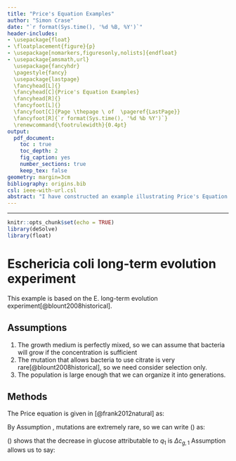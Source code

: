 ```yaml
---
title: "Price's Equation Examples"
author: "Simon Crase"
date: "`r format(Sys.time(), '%d %B, %Y')`"
header-includes: 
- \usepackage{float}
- \floatplacement{figure}{p}
- \usepackage[nomarkers,figuresonly,nolists]{endfloat}
- \usepackage{amsmath,url}
  \usepackage{fancyhdr}
  \pagestyle{fancy}
  \usepackage{lastpage}
  \fancyhead[L]{}
  \fancyhead[C]{Price's Equation Examples} 
  \fancyhead[R]{}
  \fancyfoot[L]{}
  \fancyfoot[C]{Page \thepage \ of  \pageref{LastPage}}
  \fancyfoot[R]{`r format(Sys.time(), '%d %b %Y')`}
  \renewcommand{\footrulewidth}{0.4pt}
output:
  pdf_document:
    toc : true
    toc_depth: 2
    fig_caption: yes
    number_sections: true
    keep_tex: false
geometry: margin=3cm
bibliography: origins.bib
csl: ieee-with-url.csl
abstract: "I have constructed an example illustrating Price's Equation."
---
```

\fontfamily{cmr}
\fontsize{11}{22}
\fontseries{m}
\selectfont
---

\listoffigures
\listoftables

```r
knitr::opts_chunk$set(echo = TRUE)
library(deSolve)
library(float)
```
# Eschericia coli long-term evolution experiment

This example is based on the E. long-term evolution experiment[@blount2008historical].

## Assumptions
 1. The growth medium is perfectly mixed, so we can assume that bacteria will grow if the concentration is sufficient\label{assumption-mixed}
 1. The mutation that allows bacteria to use citrate is very rare[@blount2008historical]\label{assumption-rare}, so we need consider selection only.
 1. The population is large enough that we can organize it into generations.

## Methods

The Price equation is given in [@frank2012natural] as:
\begin{equation}
\label{eq-price}
\bar{w}\Delta(\bar{z}) = Cov(w,z) + E(w\Delta z)
\end{equation}

By Assumption \ref{assumption-rare}, mutations are extremely rare, so we can write (\ref{eq-price}) as:
\begin{equation}
\label{eq-price-reduced}
\bar{w}\Delta(\bar{z}) = Cov(w,z) 
\end{equation}


\begin{align}
  q_1^\prime =& \alpha q_1 c_g \label{eq-q1-prime}\\
  q_2^\prime =& \alpha q_2 (c_g + c_c)
\end{align}

(\ref{eq-q1-prime}) shows that the decrease in glucose attributable to $q_1$ is $\Delta c_{g,1}$
\begin{align}
  q_1^\prime - q_1 =& - k_1 \Delta c_{g,1}\\
  q_2^\prime - q_2 =&  - k_1 \Delta c_{g,2} + k_2 \Delta c_{c,2}
\end{align}
Assumption \ref{assumption-mixed} allows us to say:
\begin{align}
  \frac{\Delta c_{g,2}}{c_{g,2}} =& \frac{\Delta c_{c,2}}{c_{c,2}}
\end{align}
